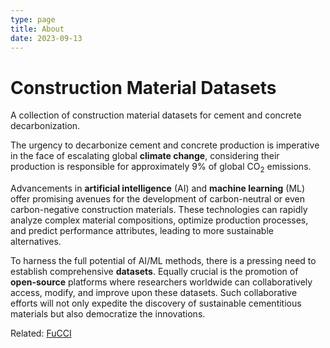 ```yaml
---
type: page
title: About
date: 2023-09-13
---
```


# Construction Material Datasets

A collection of construction material datasets for cement and concrete decarbonization.

The urgency to decarbonize cement and concrete production is imperative in the face of escalating global **climate change**, considering their production is responsible for approximately 9% of global CO<sub>2</sub> emissions. 

Advancements in **artificial intelligence** (AI) and **machine learning** (ML) offer promising avenues for the development of carbon-neutral or even carbon-negative construction materials. These technologies can rapidly analyze complex material compositions, optimize production processes, and predict performance attributes, leading to more sustainable alternatives. 

To harness the full potential of AI/ML methods, there is a pressing need to establish comprehensive **datasets**. Equally crucial is the promotion of **open-source** platforms where researchers worldwide can collaboratively access, modify, and improve upon these datasets. Such collaborative efforts will not only expedite the discovery of sustainable cementitious materials but also democratize the innovations.

Related: [FuCCI](https://fucci.mst.edu/)
